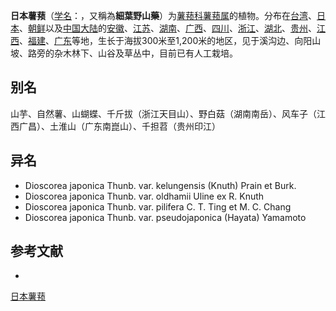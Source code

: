 {{Speciesbox
| name = 日本薯蓣
| status = 
| status_system = 
| image = <!-- 檔案不存在 W yamanoimo1081.jpg -->
| genus = Dioscorea
| species = japonica
| authority = Thunb.
}}

'''日本薯蓣'''（[[学名|学名]]：{{lang|la|''Dioscorea japonica''}}，又稱為'''細葉野山藥'''）为[[薯蓣科|薯蓣科]][[薯蓣属|薯蓣属]]的植物。分布在[[台湾|台湾]]、[[日本|日本]]、[[朝鲜|朝鲜]]以及[[中国大陆|中国大陆]]的[[安徽|安徽]]、[[江苏|江苏]]、[[湖南|湖南]]、[[广西|广西]]、[[四川|四川]]、[[浙江|浙江]]、[[湖北|湖北]]、[[贵州|贵州]]、[[江西|江西]]、[[福建|福建]]、[[广东|广东]]等地，生长于海拔300米至1,200米的地区，见于溪沟边、向阳山坡、路旁的杂木林下、山谷及草丛中，目前已有人工栽培。

== 别名 ==
山芋、自然薯、山蝴蝶、千斤拔（浙江天目山）、野白菇（湖南南岳）、风车子（江西广昌）、土淮山（广东南崑山）、千担苕（贵州印江）

== 异名 ==
* Dioscorea japonica Thunb. var. kelungensis (Knuth) Prain et Burk.
* Dioscorea japonica Thunb. var. oldhamii Uline ex R. Knuth
* Dioscorea japonica Thunb. var. pilifera C. T. Ting et M. C. Chang
* Dioscorea japonica Thunb. var. pseudojaponica (Hayata) Yamamoto

== 参考文献 ==
<div class="references-small">
* {{cite web| url =http://www.bioinfo.cn/db05/KmzwSpecies.php?action=view&id=7529| title =日本薯蓣| work =《中国高等植物数据库全库》| publisher =中国科学院微生物研究所| author =昆明植物研究所| accessdate =2009-02-24| deadurl =yes| archiveurl =https://web.archive.org/web/20160305022500/http://www.bioinfo.cn/db05/KmzwSpecies.php?action=view&id=7529| archivedate =2016-03-05}}
</div>
{{Taxonbar|from=Q5279588}}

[[Category:薯蓣属|日本薯蓣]]

{{植物小作品}}